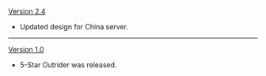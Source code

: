 {{Change History/Header}}
[[Version 2.4]]
* Updated design for China server.
----
[[Version 1.0]]
* 5-Star Outrider was released.